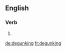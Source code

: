 ==English==

===Verb===
{{head|en|present participle}}

# {{present participle of|degunk|lang=en}}

[[de:degunking]]
[[fr:degunking]]